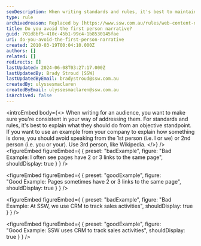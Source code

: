 ```yaml
---
seoDescription: When writing standards and rules, it's best to maintain an objective tone by avoiding first-person (I or we) and second-person (you or your) narration. Instead, use a third-person perspective, similar to Wikipedia.
type: rule
archivedreason: Replaced by [https://www.ssw.com.au/rules/web-content-do-you-write-in-the-newsreader-and-eye-witness-style](/rules/web-content-do-you-write-in-the-newsreader-and-eye-witness-style)
title: Do you avoid the first person narrative?
guid: 701d8bf5-410c-45b1-99c4-1b8530145fae
uri: do-you-avoid-the-first-person-narrative
created: 2010-03-19T00:04:10.000Z
authors: []
related: []
redirects: []
lastUpdated: 2024-06-08T03:27:17.000Z
lastUpdatedBy: Brady Stroud [SSW]
lastUpdatedByEmail: bradystroud@ssw.com.au
createdBy: ulyssesmaclaren
createdByEmail: ulyssesmaclaren@ssw.com.au
isArchived: false
---
```


<introEmbed
  body={<>
When writing for an audience, you want to make sure you're consistent in your way of addressing them. For standards and rules, it's best to explain what they should do from an objective standpoint.
If you want to use an example from your company to explain how something is done, you should avoid speaking from the 1st person (i.e. I or we) or 2nd person (i.e. you or your). Use 3rd person, like Wikipedia.
  </>}
/>
<figureEmbed figureEmbed={ {
  preset: "badExample",
  figure: "Bad Example: I often see pages have 2 or 3 links to the same page",
  shouldDisplay: true
} } />


<figureEmbed figureEmbed={ {
  preset: "goodExample",
  figure: "Good Example: Pages sometimes have 2 or 3 links to the same page",
  shouldDisplay: true
} } />


<figureEmbed figureEmbed={ {
  preset: "badExample",
  figure: "Bad Example: At SSW, we use CRM to track sales activities",
  shouldDisplay: true
} } />


<figureEmbed figureEmbed={ {
  preset: "goodExample",
  figure: "Good Example: SSW uses CRM to track sales activities",
  shouldDisplay: true
} } />
